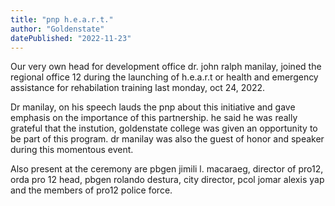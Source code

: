 ```yaml
---
title: "pnp h.e.a.r.t."
author: "Goldenstate"
datePublished: "2022-11-23"
---
```


Our very own head for development office dr. john ralph manilay, joined the regional office 12 during the launching of h.e.a.r.t or health and emergency assistance for rehabilation training last monday, oct 24, 2022.

Dr manilay, on his speech lauds the pnp about this initiative and gave emphasis on the importance of this partnership. he said he was really grateful that the instution, goldenstate college was given an opportunity to be part of this program. dr manilay was also the guest of honor and speaker during this momentous event.

Also present at the ceremony are pbgen jimili l. macaraeg, director of pro12, orda pro 12 head, pbgen rolando destura, city director, pcol jomar alexis yap and the members of pro12 police force.